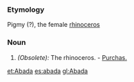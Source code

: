 ===Etymology===
Pigmy (?), the female [[rhinoceros]]
===Noun=== 
#''(Obsolete):'' The rhinoceros. - [[Purchas.]]

[[et:Abada]]
[[es:abada]]
[[gl:Abada]]